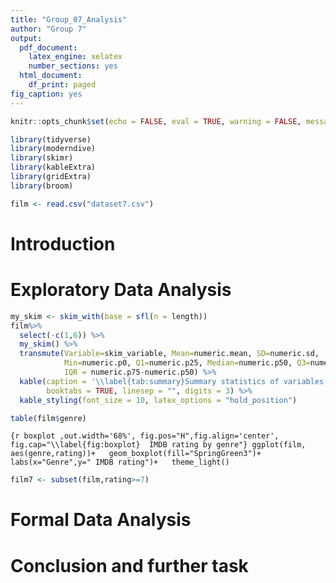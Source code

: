 ```yaml
---
title: "Group_07_Analysis"
author: "Group 7"
output:
  pdf_document:
    latex_engine: xelatex
    number_sections: yes
  html_document:
    df_print: paged
fig_caption: yes
---
```


```r
knitr::opts_chunk$set(echo = FALSE, eval = TRUE, warning = FALSE, message = FALSE, comment = NA)
```

```r
library(tidyverse)
library(moderndive)
library(skimr)
library(kableExtra)
library(gridExtra)
library(broom)
```

```r
film <- read.csv("dataset7.csv")
```

# Introduction {#sec:Intro}




# Exploratory Data Analysis {#sec:EDA}

```r
my_skim <- skim_with(base = sfl(n = length))
film%>%
  select(-c(1,6)) %>% 
  my_skim() %>% 
  transmute(Variable=skim_variable, Mean=numeric.mean, SD=numeric.sd,
            Min=numeric.p0, Q1=numeric.p25, Median=numeric.p50, Q3=numeric.p75,Max=numeric.p100,
            IQR = numeric.p75-numeric.p50) %>% 
  kable(caption = '\\label{tab:summary}Summary statistics of variables in the data set.' ,
        booktabs = TRUE, linesep = "", digits = 3) %>%
  kable_styling(font_size = 10, latex_options = "hold_position")
```

```r
table(film$genre)
```

```{r boxplot ,out.width='68%', fig.pos="H",fig.align='center', fig.cap="\\label{fig:boxplot}  IMDB rating by genre"}
ggplot(film, aes(genre,rating))+
  geom_boxplot(fill="SpringGreen3")+
  labs(x="Genre",y=" IMDB rating")+
  theme_light()
```

```r
film7 <- subset(film,rating>=7)
```

# Formal Data Analysis {#sec:FDA}


# Conclusion and further task {#sec:Conclude}
